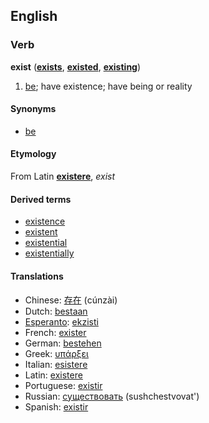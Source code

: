 ==English==
===Verb===
'''exist''' ('''[[exists]]''', '''[[existed]]''', '''[[existing]]''')

# [[be]]; have existence; have being or reality

====Synonyms====
*[[be]]

====Etymology====
From Latin '''[[existere]]''', ''exist''

====Derived terms====
*[[existence]]
*[[existent]]
*[[existential]]
*[[existentially]]


====Translations====
*Chinese: [[存在]] (cúnzài)
*Dutch: [[bestaan]]
*[[Esperanto]]: [[ekzisti]]
*French: [[exister]]
*German: [[bestehen]]
*Greek: [[υπάρξει]]
*Italian: [[esistere]]
*Latin: [[existere]]
*Portuguese: [[existir]]
*Russian: [[существовать]] (sushchestvovat')
*Spanish: [[existir]]